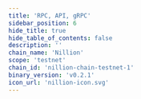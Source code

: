 ```yaml
---
title: 'RPC, API, gRPC'
sidebar_position: 6
hide_title: true
hide_table_of_contents: false
description: ''
chain_name: 'Nillion'
scope: 'testnet'
chain_id: 'nillion-chain-testnet-1'
binary_version: 'v0.2.1'
icon_url: 'nillion-icon.svg'
---
```



<PageTitle
  iconUrl="img/nillion-icon.svg"
  title="Nillion Public Endpoints"
  chainId="nillion-chain-testnet-1"
  version="v0.2.1"
/>

<Endpoints
  api="https://nillion-t-api.noders.services"
  rpc="https://nillion-t-rpc.noders.services"
  grpc="nillion-t-grpc.noders.services:443"
  jsonRpc=""
/>
